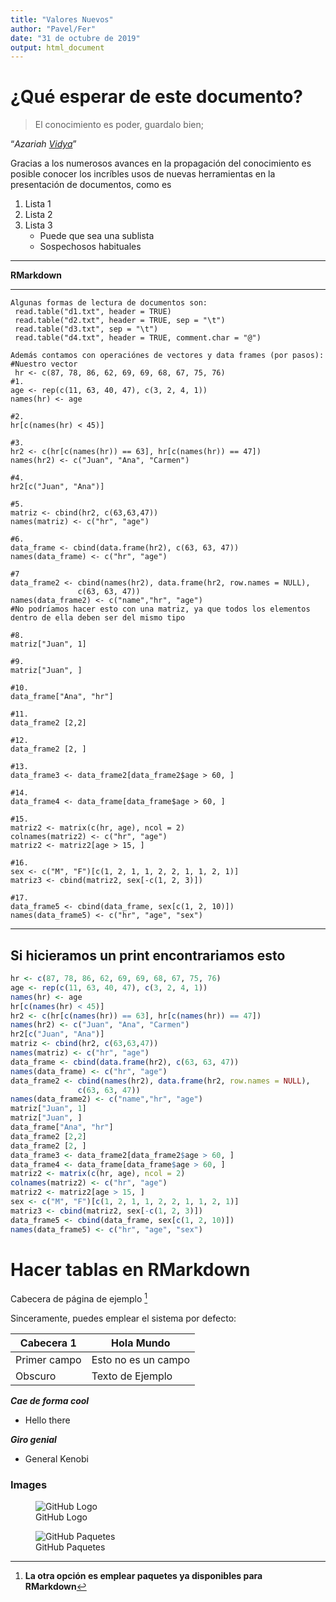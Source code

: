 ```yaml
---
title: "Valores Nuevos"
author: "Pavel/Fer"
date: "31 de octubre de 2019"
output: html_document
---
```


# ¿Qué esperar de este documento?

> El conocimiento es poder, 
>guardalo bien; 

"*Azariah [Vidya](https://jornadaonline.com/fotos/archivo/el-saludo.jpg)*"


Gracias a los numerosos avances en la propagación del conocimiento es posible conocer los incríbles usos de nuevas herramientas en la presentación de documentos, como es 

1. Lista 1
2. Lista 2
3. Lista 3
    + Puede que sea una sublista 
    + Sospechosos habituales

******
**RMarkdown**

---
~~~
Algunas formas de lectura de documentos son:
 read.table("d1.txt", header = TRUE)
 read.table("d2.txt", header = TRUE, sep = "\t")
 read.table("d3.txt", sep = "\t")
 read.table("d4.txt", header = TRUE, comment.char = "@")
 
Además contamos con operaciónes de vectores y data frames (por pasos):
#Nuestro vector
 hr <- c(87, 78, 86, 62, 69, 69, 68, 67, 75, 76)
#1.
age <- rep(c(11, 63, 40, 47), c(3, 2, 4, 1))
names(hr) <- age

#2.
hr[c(names(hr) < 45)]

#3.
hr2 <- c(hr[c(names(hr)) == 63], hr[c(names(hr)) == 47])
names(hr2) <- c("Juan", "Ana", "Carmen")

#4.
hr2[c("Juan", "Ana")]

#5.
matriz <- cbind(hr2, c(63,63,47))
names(matriz) <- c("hr", "age")

#6.
data_frame <- cbind(data.frame(hr2), c(63, 63, 47))
names(data_frame) <- c("hr", "age")

#7
data_frame2 <- cbind(names(hr2), data.frame(hr2, row.names = NULL), 
               c(63, 63, 47))
names(data_frame2) <- c("name","hr", "age")
#No podríamos hacer esto con una matriz, ya que todos los elementos dentro de ella deben ser del mismo tipo

#8.
matriz["Juan", 1]

#9.
matriz["Juan", ]

#10.
data_frame["Ana", "hr"]

#11.
data_frame2 [2,2]

#12.
data_frame2 [2, ]

#13.
data_frame3 <- data_frame2[data_frame2$age > 60, ]

#14.
data_frame4 <- data_frame[data_frame$age > 60, ]

#15.
matriz2 <- matrix(c(hr, age), ncol = 2)
colnames(matriz2) <- c("hr", "age")
matriz2 <- matriz2[age > 15, ]

#16.
sex <- c("M", "F")[c(1, 2, 1, 1, 2, 2, 1, 1, 2, 1)]
matriz3 <- cbind(matriz2, sex[-c(1, 2, 3)])

#17.
data_frame5 <- cbind(data_frame, sex[c(1, 2, 10)])
names(data_frame5) <- c("hr", "age", "sex")
~~~


******

## Si hicieramos un print encontrariamos esto
```r
hr <- c(87, 78, 86, 62, 69, 69, 68, 67, 75, 76)
age <- rep(c(11, 63, 40, 47), c(3, 2, 4, 1))
names(hr) <- age
hr[c(names(hr) < 45)]
hr2 <- c(hr[c(names(hr)) == 63], hr[c(names(hr)) == 47])
names(hr2) <- c("Juan", "Ana", "Carmen")
hr2[c("Juan", "Ana")]
matriz <- cbind(hr2, c(63,63,47))
names(matriz) <- c("hr", "age")
data_frame <- cbind(data.frame(hr2), c(63, 63, 47))
names(data_frame) <- c("hr", "age")
data_frame2 <- cbind(names(hr2), data.frame(hr2, row.names = NULL), 
               c(63, 63, 47))
names(data_frame2) <- c("name","hr", "age")
matriz["Juan", 1]
matriz["Juan", ]
data_frame["Ana", "hr"]
data_frame2 [2,2]
data_frame2 [2, ]
data_frame3 <- data_frame2[data_frame2$age > 60, ]
data_frame4 <- data_frame[data_frame$age > 60, ]
matriz2 <- matrix(c(hr, age), ncol = 2)
colnames(matriz2) <- c("hr", "age")
matriz2 <- matriz2[age > 15, ]
sex <- c("M", "F")[c(1, 2, 1, 1, 2, 2, 1, 1, 2, 1)]
matriz3 <- cbind(matriz2, sex[-c(1, 2, 3)])
data_frame5 <- cbind(data_frame, sex[c(1, 2, 10)])
names(data_frame5) <- c("hr", "age", "sex")
```

# Hacer tablas en RMarkdown

Cabecera de página de ejemplo [^1]

Sinceramente, puedes emplear el sistema por defecto:

Cabecera 1 | Hola Mundo
-- | --
Primer campo | Esto no es un campo
Obscuro | Texto de Ejemplo

***Cae de forma cool***

* Hello there

___Giro genial___

* General Kenobi

[^1]: **La otra opción es emplear paquetes ya disponibles para RMarkdown**


### Images
![GitHub Logo](images/logo.jpg)

![GitHub Paquetes](images/r-packages.png)